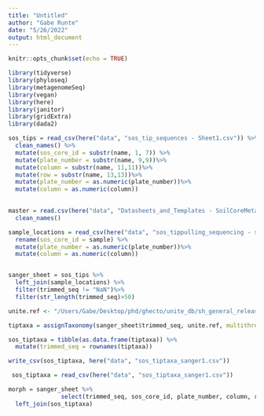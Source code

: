 ```yaml
---
title: "Untitled"
author: "Gabe Runte"
date: "5/26/2022"
output: html_document
---
```


```r
knitr::opts_chunk$set(echo = TRUE)

library(tidyverse)
library(phyloseq)
library(metagenomeSeq)
library(vegan)
library(here)
library(janitor)
library(gridExtra)
library(dada2)
```


```r
sos_tips = read_csv(here("data", "sos_tip_sequences - Sheet1.csv")) %>% 
  clean_names() %>% 
  mutate(sos_core_id = substr(name, 1, 7)) %>% 
  mutate(plate_number = substr(name, 9,9))%>% 
  mutate(column = substr(name, 11,11))%>% 
  mutate(row = substr(name, 13,13))%>% 
  mutate(plate_number = as.numeric(plate_number))%>% 
  mutate(column = as.numeric(column))

  
master = read.csv(here("data", "Datasheets_and_Templates - SoilCoreMetadata.csv")) %>% 
  clean_names()

sample_locations = read_csv(here("data", "sos_tippulling_sequencing - sample_locations.csv")) %>% 
  rename(sos_core_id = sample) %>% 
  mutate(plate_number = as.numeric(plate_number))%>% 
  mutate(column = as.numeric(column))


sanger_sheet = sos_tips %>% 
  left_join(sample_locations) %>% 
  filter(trimmed_seq != "NaN")%>% 
  filter(str_length(trimmed_seq)>50)

```

```r
unite.ref <- "/Users/Gabe/Desktop/phd/ghecto/unite_db/sh_general_release_s_10.05.2021/sh_general_release_dynamic_s_10.05.2021.fasta"

tiptaxa = assignTaxonomy(sanger_sheet$trimmed_seq, unite.ref, multithread = TRUE, tryRC = TRUE)

sos_tiptaxa = tibble(as.data.frame(tiptaxa)) %>% 
  mutate(trimmed_seq = rownames(tiptaxa))

write_csv(sos_tiptaxa, here("data", "sos_tiptaxa_sanger1.csv"))
```

```r
 sos_tiptaxa = read_csv(here("data", "sos_tiptaxa_sanger1.csv"))

morph = sanger_sheet %>% 
               select(trimmed_seq, sos_core_id, plate_number, column, row, morphotype) %>% 
  left_join(sos_tiptaxa)
```

